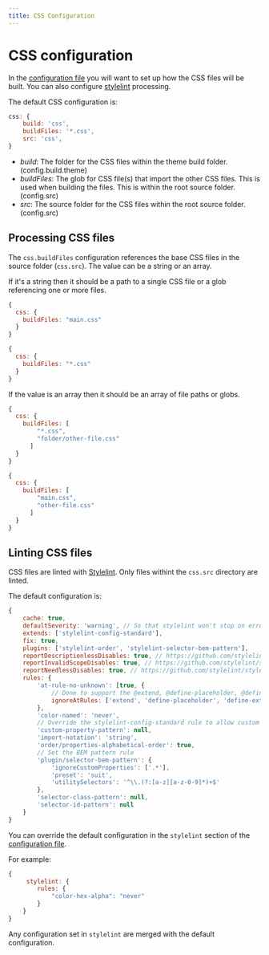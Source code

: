 ```yaml
---
title: CSS Configuration
---
```


# CSS configuration

In the [configuration file](/configuration/) you will want to set up how the CSS files will be built. You can also configure [stylelint](https://stylelint.io/) processing.

The default CSS configuration is:

```js
css: {
    build: 'css',
    buildFiles: '*.css',
    src: 'css',
}
```

- _build_: The folder for the CSS files within the theme build folder. (config.build.theme)
- _buildFiles_: The glob for CSS file(s) that import the other CSS files.  This is used when building the files. This is within the root source folder. (config.src)
- _src_: The source folder for the CSS files within the root source folder. (config.src)

## Processing CSS files

The `css.buildFiles` configuration references the base CSS files in the source folder (`css.src`). The value can be a string or an array.

If it's a string then it should be a path to a single CSS file or a glob referencing one or more files.

```js
{
  css: {
    buildFiles: "main.css"
  }
}
```

```js
{
  css: {
    buildFiles: "*.css"
  }
}
```

If the value is an array then it should be an array of file paths or globs.

```js
{
  css: {
    buildFiles: [
        "*.css",
        "folder/other-file.css"
      ]
  }
}
```

```js
{
  css: {
    buildFiles: [
        "main.css",
        "other-file.css"
      ]
  }
}
```

## Linting CSS files

CSS files are linted with [Stylelint](https://stylelint.io/). Only files withint the `css.src` directory are linted.

The default configuration is:

```js
{
    cache: true,
    defaultSeverity: 'warning', // So that stylelint won't stop on errors and the CSS will still build
    extends: ['stylelint-config-standard'],
    fix: true,
    plugins: ['stylelint-order', 'stylelint-selector-bem-pattern'],
    reportDescriptionlessDisables: true, // https://github.com/stylelint/stylelint/blob/main/docs/user-guide/options.md#reportdescriptionlessdisables
    reportInvalidScopeDisables: true, // https://github.com/stylelint/stylelint/blob/main/docs/user-guide/options.md#reportinvalidscopedisables
    reportNeedlessDisables: true, // https://github.com/stylelint/stylelint/blob/main/docs/user-guide/options.md#reportneedlessdisables
    rules: {
        'at-rule-no-unknown': [true, {
            // Done to support the @extend, @define-placeholder, @define-extend, and @extend-define rule from https://github.com/travco/postcss-extend
            ignoreAtRules: ['extend', 'define-placeholder', 'define-extend', 'extend-define'],
        },
        'color-named': 'never',
        // Override the stylelint-config-standard rule to allow custom properties in formats that aren't kebab-case
        'custom-property-pattern': null,
        'import-notation': 'string',
        'order/properties-alphabetical-order': true,
        // Set the BEM pattern rule
        'plugin/selector-bem-pattern': {
            'ignoreCustomProperties': ['.*'],
            'preset': 'suit',
            'utilitySelectors': '^\\.(?:[a-z][a-z-0-9]*)+$'
        },
        'selector-class-pattern': null,
        'selector-id-pattern': null
    }
}
```

You can override the default configuration in the `stylelint` section of the [configuration file](/configuration/).

For example:

```js
{
     stylelint: {
        rules: {
            "color-hex-alpha": "never"
        }
    }
}
```

Any configuration set in `stylelint` are merged with the default configuration.
